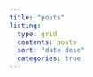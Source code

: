 ```yaml
---
title: "posts"
listing: 
  type: grid
  contents: posts
  sort: "date desc"
  categories: true
---
```

